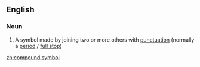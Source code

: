 ==English==

===Noun===
{{en-noun|head=[[compound]] [[symbol]]}}

#{{context|computing|in several programming languages|lang=en}} A symbol made by joining two or more others with [[punctuation]] (normally a [[period]] / [[full stop]])

[[zh:compound symbol]]